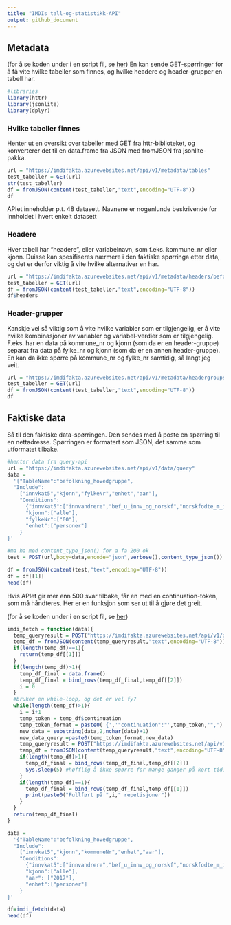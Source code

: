 ```yaml
---
title: "IMDIs tall-og-statistikk-API"
output: github_document 
---
```


## Metadata
(for å se koden under i en script fil, se [her](lenke))
En kan sende GET-spørringer for å få vite hvilke tabeller som finnes, og hvilke headere og header-grupper en tabell har. 

```r
#libraries
library(httr)
library(jsonlite)
library(dplyr)
```

### Hvilke tabeller finnes
Henter ut en oversikt over tabeller med GET fra httr-biblioteket, og konverterer det til en data.frame fra JSON med fromJSON fra jsonlite-pakka.

```r
url = "https://imdifakta.azurewebsites.net/api/v1/metadata/tables"
test_tabeller = GET(url)
str(test_tabeller)
df = fromJSON(content(test_tabeller,"text",encoding="UTF-8"))
df
```

APIet inneholder p.t. 48 datasett. Navnene er nogenlunde beskrivende for innholdet i hvert enkelt datasett

### Headere
Hver tabell har "headere", eller variabelnavn, som f.eks. kommune_nr eller kjonn. Duisse kan spesifiseres nærmere i den faktiske spørringa etter data, og det er derfor viktig å vite hvilke alternativer en har. 

```r
url = "https://imdifakta.azurewebsites.net/api/v1/metadata/headers/befolkning_alder"
test_tabeller = GET(url)
df = fromJSON(content(test_tabeller,"text",encoding="UTF-8"))
df$headers
```

### Header-grupper
Kanskje vel så viktig som å vite hvilke variabler som er tilgjengelig, er å vite hvilke kombinasjoner av variabler og variabel-verdier som er tilgjengelig. F.eks. har en data på kommune_nr og kjonn (som da er en header-gruppe) separat fra data på fylke_nr og kjonn (som da er en annen header-gruppe). En kan da ikke spørre på kommune_nr og fylke_nr samtidig, så langt jeg veit.

```r
url = "https://imdifakta.azurewebsites.net/api/v1/metadata/headergroups/befolkning_alder"
test_tabeller = GET(url)
df = fromJSON(content(test_tabeller,"text",encoding="UTF-8"))
df
```

## Faktiske data
Så til den faktiske data-spørringen. Den sendes med å poste en spørring til en nettadresse. Spørringen er formatert som JSON, det samme som utformatet tilbake.

```r
#henter data fra query-api
url = "https://imdifakta.azurewebsites.net/api/v1/data/query"
data = 
  '{"TableName":"befolkning_hovedgruppe",
  "Include":
    ["innvkat5","kjonn","fylkeNr","enhet","aar"],
    "Conditions":
      {"innvkat5":["innvandrere","bef_u_innv_og_norskf","norskfodte_m_innvf"],
      "kjonn":["alle"],
      "fylkeNr":["00"],
      "enhet":["personer"]
    }
}'

#ma ha med content_type_json() for a fa 200 ok
test = POST(url,body=data,encode="json",verbose(),content_type_json())

df = fromJSON(content(test,"text",encoding="UTF-8"))
df = df[[1]]
head(df)
```

Hvis APIet gir mer enn 500 svar tilbake, får en med en continuation-token, som må håndteres. Her er en funksjon som ser ut til å gjøre det greit.

(for å se koden under i en script fil, se [her](lenke))

```r
imdi_fetch = function(data){
  temp_queryresult = POST("https://imdifakta.azurewebsites.net/api/v1/data/query",body=data,encode="json",verbose(),content_type_json())
  temp_df = fromJSON(content(temp_queryresult,"text",encoding="UTF-8"))
  if(length(temp_df)==1){
    return(temp_df[[1]])
  }
  if(length(temp_df)>1){
    temp_df_final = data.frame()
    temp_df_final = bind_rows(temp_df_final,temp_df[[2]])
    i = 0
  }
  #bruker en while-loop, og det er vel fy?
  while(length(temp_df)>1){
    i = i+1
    temp_token = temp_df$continuation
    temp_token_format = paste0('{','"continuation":"',temp_token,'",')
    new_data = substring(data,2,nchar(data)+1)
    new_data_query =paste0(temp_token_format,new_data)
    temp_queryresult = POST("https://imdifakta.azurewebsites.net/api/v1/data/query",body=new_data_query,encode="json",verbose(),content_type_json())
    temp_df = fromJSON(content(temp_queryresult,"text",encoding="UTF-8"))
    if(length(temp_df)>1){
      temp_df_final = bind_rows(temp_df_final,temp_df[[2]])
      Sys.sleep(5) #høfflig å ikke spørre for mange ganger på kort tid, derfor sleep 5 sek.
    }
    if(length(temp_df)==1){
      temp_df_final = bind_rows(temp_df_final,temp_df[[1]])
      print(paste0("Fullført på ",i," repetisjoner"))
    }
  }
  return(temp_df_final)
}
```


```r
data = 
  '{"TableName":"befolkning_hovedgruppe",
  "Include":
    ["innvkat5","kjonn","kommuneNr","enhet","aar"],
    "Conditions":
      {"innvkat5":["innvandrere","bef_u_innv_og_norskf","norskfodte_m_innvf"],
      "kjonn":["alle"],
      "aar": ["2017"],
      "enhet":["personer"]
    }
}'

df=imdi_fetch(data)
head(df)
```

